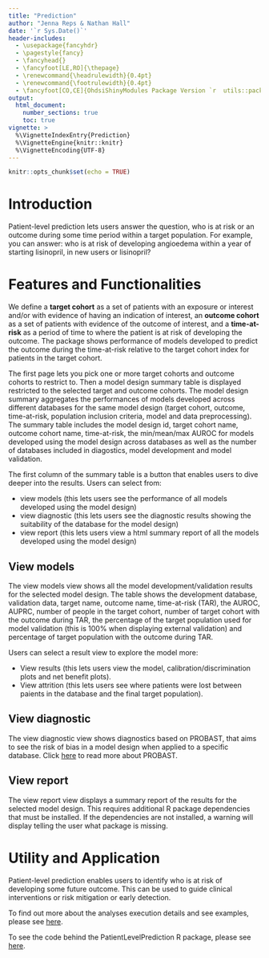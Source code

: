 ```yaml
---
title: "Prediction"
author: "Jenna Reps & Nathan Hall"
date: '`r Sys.Date()`'
header-includes:
  - \usepackage{fancyhdr}
  - \pagestyle{fancy}
  - \fancyhead{}
  - \fancyfoot[LE,RO]{\thepage}
  - \renewcommand{\headrulewidth}{0.4pt}
  - \renewcommand{\footrulewidth}{0.4pt}
  - \fancyfoot[CO,CE]{OhdsiShinyModules Package Version `r  utils::packageVersion("OhdsiShinyModules")`}
output:
  html_document:
    number_sections: true
    toc: true
vignette: >
  %\VignetteIndexEntry{Prediction}
  %\VignetteEngine{knitr::knitr}
  %\VignetteEncoding{UTF-8}
---
```


```r
knitr::opts_chunk$set(echo = TRUE)
```

# Introduction

Patient-level prediction lets users answer the question, who is at risk or an outcome during some time period within a target population.  For example, you can answer: who is at risk of developing angioedema within a year of starting lisinopril, in new users or lisinopril?


# Features and Functionalities

We define a **target cohort** as a set of patients with an exposure or interest and/or with evidence of having an indication of interest, an **outcome cohort** as a set of patients with evidence of the outcome of interest, and a **time-at-risk** as a period of time to where the patient is at risk of developing the outcome. The package shows performance of models developed to predict the outcome during the time-at-risk relative to the target cohort index for patients in the target cohort.

The first page lets you pick one or more target cohorts and outcome cohorts to restrict to.  Then a model design summary table is displayed restricted to the selected target and outcome cohorts. The model design summary aggregates the performances of models developed across different databases for the same model design (target cohort, outcome, time-at-risk, population inclusion criteria, model and data preprocessing).  The summary table includes the model design id, target cohort name, outcome cohort name, time-at-risk, the min/mean/max AUROC for models developed using the model design across databases as well as the number of databases included in diagostics, model development and model validation.

The first column of the summary table is a button that enables users to dive deeper into the results.  Users can select from:

- view models (this lets users see the performance of all models developed using the model design)
- view diagnostic (this lets users see the diagnostic results showing the suitability of the database for the model design)
- view report (this lets users view a html summary report of all the models developed using the model design)

## View models
The view models view shows all the model development/validation results for the selected model design.  The table shows the development database, validation data, target name, outcome name, time-at-risk (TAR), the AUROC, AUPRC, number of people in the target cohort, number of target cohort with the outcome during TAR, the percentage of the target population used for model validation (this is 100% when displaying external validation) and percentage of target population with the outcome during TAR.

Users can select a result view to explore the model more:

- View results (this lets users view the model, calibration/discrimination plots and net benefit plots).
- View attrition (this lets users see where patients were lost between paients in the database and the final target population).

## View diagnostic
The view diagnostic view shows diagnostics based on PROBAST, that aims to see the risk of bias in a model design when applied to a specific database.  Click [here](https://pubmed.ncbi.nlm.nih.gov/30596875/) to read more about PROBAST.

## View report
The view report view displays a summary report of the results for the selected model design.  This requires additional R package dependencies that must be installed.  If the dependencies are not installed, a warning will display telling the user what package is missing.

# Utility and Application

Patient-level prediction enables users to identify who is at risk of developing some future outcome.  This can be used to guide clinical interventions or risk mitigation or early detection.

To find out more about the analyses execution details and see examples, please see [here](https://ohdsi.github.io/PatientLevelPrediction/articles/BuildingMultiplePredictiveModels.html).

To see the code behind the PatientLevelPrediction R package, please see [here](https://github.com/OHDSI/PatientLevelPrediction).

